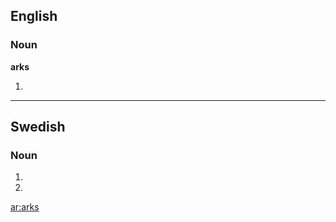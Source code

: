 ==English==

===Noun===
'''arks'''

# {{plural of|ark}}

----

==Swedish==

===Noun===
{{infl|sv|noun form}}

# {{genitive of|ark}}
# {{genitive plural of|ark}}

[[ar:arks]]